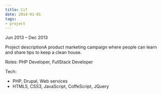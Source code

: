 ```yaml
---
title: Cif
date: 2014-01-01
tags:
- project
---
```


Jun 2013 – Dec 2013

Project descriptionA product marketing campaign where people can learn and share tips to keep a clean house.

Roles: PHP Developer, FullStack Developer

Tech:
- PHP, Drupal, Web services
- HTML5, CSS3, JavaScript, CoffeScript, JQuery
